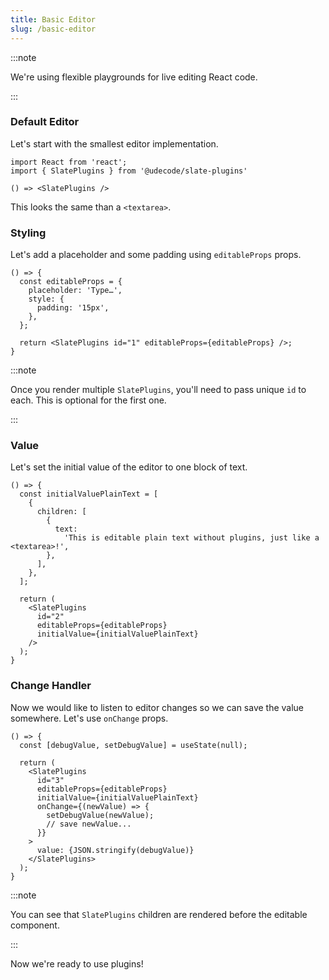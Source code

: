 ```yaml
---
title: Basic Editor
slug: /basic-editor
---
```


:::note

We're using flexible playgrounds for live editing React code.

:::

### Default Editor

Let's start with the smallest editor implementation.

```tsx
import React from 'react';
import { SlatePlugins } from '@udecode/slate-plugins'
```

```tsx live
() => <SlatePlugins />
```

This looks the same than a `<textarea>`.

### Styling

Let's add a placeholder and some padding using `editableProps` props.

```tsx live
() => {
  const editableProps = {
    placeholder: 'Type…',
    style: {
      padding: '15px',
    },
  };

  return <SlatePlugins id="1" editableProps={editableProps} />;
}
```

:::note

Once you render multiple `SlatePlugins`, you'll need to pass unique `id` to each.
This is optional for the first one.

:::

### Value

Let's set the initial value of the editor to one block of text.

```tsx live
() => {
  const initialValuePlainText = [
    {
      children: [
        {
          text:
            'This is editable plain text without plugins, just like a <textarea>!',
        },
      ],
    },
  ];

  return (
    <SlatePlugins
      id="2"
      editableProps={editableProps}
      initialValue={initialValuePlainText}
    />
  );
}
```

### Change Handler

Now we would like to listen to editor changes so we can save the value somewhere.
Let's use `onChange` props.

```tsx live
() => {
  const [debugValue, setDebugValue] = useState(null);

  return (
    <SlatePlugins
      id="3"
      editableProps={editableProps}
      initialValue={initialValuePlainText}
      onChange={(newValue) => {
        setDebugValue(newValue);
        // save newValue...
      }}
    >
      value: {JSON.stringify(debugValue)}
    </SlatePlugins>
  );
}
```

:::note

You can see that `SlatePlugins` children are rendered before the editable component.

:::

Now we're ready to use plugins!
